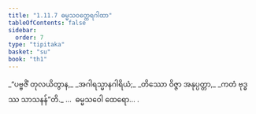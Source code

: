 ```yaml
---
title: "1.11.7 ဓမ္မသဝတ္ထေရဂါထာ"
tableOfContents: false
sidebar:
  order: 7
type: "tipitaka"
basket: "su"
book: "th1"
---
```



<DynamicBreadcrumb />

<Division number="107" book="th1" e="ch" v="19" p="243">

<Paragraph number="239" type="verses" book="th1">
_“ပဗ္ဗဇိံ တုလယိတွာန,_  
_အဂါရသ္မာနဂါရိယံ;_  
_တိဿော ဝိဇ္ဇာ အနုပ္ပတ္တာ,_  
_ကတံ ဗုဒ္ဓဿ သာသနန်”တိ._  


</Paragraph>
</Division>

<Paragraph number="240" type="center" book="th1">
…  ဓမ္မသဝေါ ထေရော… .
</Paragraph>